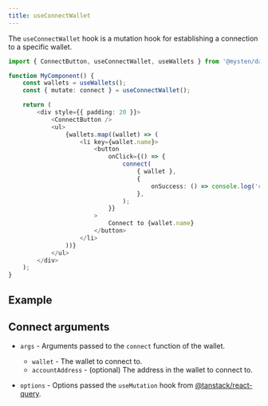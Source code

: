 ```yaml
---
title: useConnectWallet
---
```



The `useConnectWallet` hook is a mutation hook for establishing a connection to a specific wallet.

```ts
import { ConnectButton, useConnectWallet, useWallets } from '@mysten/dapp-kit';

function MyComponent() {
	const wallets = useWallets();
	const { mutate: connect } = useConnectWallet();

	return (
		<div style={{ padding: 20 }}>
			<ConnectButton />
			<ul>
				{wallets.map((wallet) => (
					<li key={wallet.name}>
						<button
							onClick={() => {
								connect(
									{ wallet },
									{
										onSuccess: () => console.log('connected'),
									},
								);
							}}
						>
							Connect to {wallet.name}
						</button>
					</li>
				))}
			</ul>
		</div>
	);
}
```

## Example

<UseConnectWalletExample />

## Connect arguments

- `args` - Arguments passed to the `connect` function of the wallet.
  - `wallet` - The wallet to connect to.
  - `accountAddress` - (optional) The address in the wallet to connect to.

- `options` - Options passed the `useMutation` hook from
  [@tanstack/react-query](https://tanstack.com/query/latest/docs/react/guides/mutations).
